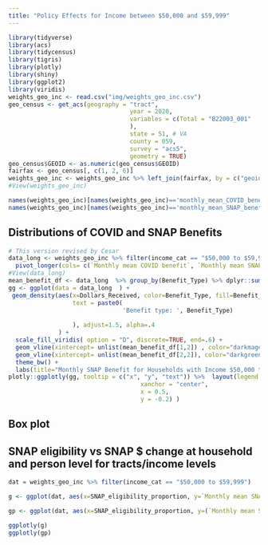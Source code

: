 ```yaml
---
title: "Policy Effects for Income between $50,000 and $59,999"
---
```


```r
library(tidyverse)
library(acs)
library(tidycensus)
library(tigris)
library(plotly)
library(shiny)
library(ggplot2)
library(viridis)
weights_geo_inc <- read.csv("img/weights_geo_inc.csv")
geo_census <- get_acs(geography = "tract",
                                  year = 2020,
                                  variables = c(Total = "B22003_001"
                                  ),
                                  state = 51, # VA
                                  county = 059,
                                  survey = "acs5",
                                  geometry = TRUE)
geo_census$GEOID <- as.numeric(geo_census$GEOID)
fairfax <- geo_census[, c(1, 2, 6)]
weights_geo_inc <- weights_geo_inc %>% left_join(fairfax, by = c("geoid"="GEOID"))
#View(weights_geo_inc)

names(weights_geo_inc)[names(weights_geo_inc)=='monthly_mean_COVID_benefit'] <- 'Monthly mean COVID benefit'
names(weights_geo_inc)[names(weights_geo_inc)=='monthly_mean_SNAP_benefit'] <- 'Monthly mean SNAP benefit'
```

## Distributions of COVID and SNAP Benefits

```r
# This version revised by Cesar
data_long <- weights_geo_inc %>% filter(income_cat == "$50,000 to $59,999") %>% 
  pivot_longer(cols= c(`Monthly mean COVID benefit`, `Monthly mean SNAP benefit`), names_to = "Benefit_Type", values_to = "Dollars_Received")
#View(data_long)
mean_benefit_df <- data_long  %>% group_by(Benefit_Type) %>% dplyr::summarize(Mean=mean(Dollars_Received, na.rm = TRUE))
gg <- ggplot(data = data_long  ) +  
 geom_density(aes(x=Dollars_Received, color=Benefit_Type, fill=Benefit_Type, 
                  text = paste0(
                                'Benefit type: ', Benefit_Type)
                  
                  ), adjust=1.5, alpha=.4
              ) + 
  scale_fill_viridis( option = "D", discrete=TRUE, end=.6) +
  geom_vline(xintercept= unlist(mean_benefit_df[1,2]) , color="darkmagenta", linetype="dashed", linewidth=1) + 
  geom_vline(xintercept= unlist(mean_benefit_df[2,2]), color="darkgreen", linetype="dashed", linewidth=1) + 
  theme_bw() + 
  labs(title="Monthly SNAP Benefit for Households with Income $50,000 to $59,999", x="Monthly Average Benefit (Dollars)") 
plotly::ggplotly(gg, tooltip = c("x", "y", "text")) %>%  layout(legend = list(orientation = "h", 
                                     xanchor = "center",
                                     x = 0.5,
                                     y = -0.2) ) 
```

## Box plot

## SNAP eligibility vs SNAP $ change at household and person level for tracts/income levels

```r
dat = weights_geo_inc %>% filter(income_cat == "$50,000 to $59,999")

g <- ggplot(dat, aes(x=SNAP_eligibility_proportion, y=`Monthly mean SNAP benefit` - `Monthly mean COVID benefit`, label = NAME, label2 = households_represented, label3 = average_hh_size, fill = income_cat)) + geom_point() + labs(title = "Loss of SNAP Benefits with New Policy per Tract", x = "Proportion of Households Eligible for SNAP", y = "Loss of Monthly SNAP Benefit (Dollars)") + scale_fill_manual(values="#232D4B")

gp <- ggplot(dat, aes(x=SNAP_eligibility_proportion, y=(`Monthly mean SNAP benefit` - `Monthly mean COVID benefit`)/average_hh_size, label = NAME, label2 = households_represented, fill = income_cat)) + geom_point() + labs(title = "Loss of SNAP Benefits with New Policy Per Person per Tract", x = "Proportion of Households Eligible for SNAP", y = "Loss of Monthly SNAP Benefit (Dollars) / Average Household Size") + scale_fill_manual(values="#232D4B")

ggplotly(g)
ggplotly(gp)
```